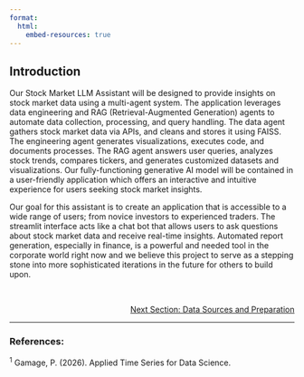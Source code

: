 ```yaml
---
format:
  html:
    embed-resources: true
---
```


## Introduction

Our Stock Market LLM Assistant will be designed to provide insights on stock market data using a multi-agent system. The application leverages data engineering and RAG (Retrieval-Augmented Generation) agents to automate data collection, processing, and query handling. The data agent gathers stock market data via APIs, and cleans and stores it using FAISS. The engineering agent generates visualizations, executes code, and documents processes. The RAG agent answers user queries, analyzes stock trends, compares tickers, and generates customized datasets and visualizations. Our fully-functioning generative AI model will be contained in a user-friendly application which offers an interactive and intuitive experience for users seeking stock market insights.

Our goal for this assistant is to create an application that is accessible to a wide range of users; from novice investors to experienced traders. The streamlit interface acts like a chat bot that allows users to ask questions about stock market data and receive real-time insights. Automated report generation, especially in finance, is a powerful and needed tool in the corporate world right now and we believe this project to serve as a stepping stone into more sophisticated iterations in the future for others to build upon.



<br>
<!-- Reference to next section -->
<div style="text-align: right; font-size: 14px;">
  <a href="2_data.html">Next Section: Data Sources and Preparation</a>
</div>

---

### References:

${^1}$ Gamage, P. (2026). Applied Time Series for Data Science.
